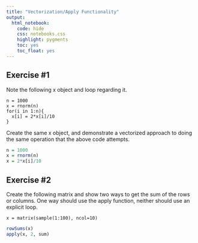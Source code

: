```yaml
---
title: "Vectorization/Apply Functionality"
output: 
  html_notebook:
    code: hide
    css: notebooks.css
    highlight: pygments
    toc: yes
    toc_float: yes
---
```


## Exercise #1

Note the following x object and loop regarding it.

```
n = 1000
x = rnorm(n)
for(i in 1:n){
  x[i] = 2*x[i]/10
}
```

Create the same x object, and demonstrate a vectorized approach to doing the same operation that the above code attempts.

```r
n = 1000
x = rnorm(n)
x = 2*x[i]/10
```


## Exercise #2

Create the following matrix and show two ways to get the sum of the rows or columns.  One way should use the apply function, neither should use an explicit loop.

```
x = matrix(sample(1:100), ncol=10)
```

```r
rowSums(x)
apply(x, 2, sum)
```

